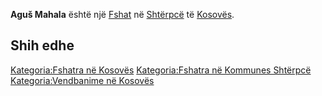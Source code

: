 {{Fshat në Kosovës
 | Emri                = Aguš Mahala
| srp_N_name = Aguš Mahala
| srp_N_FULL_NAME_RO = Aguš Mahala
| srp_N_FULL_NAME_ND_RO = Agus Mahala
| srp_N_SORT_NAME_RG = AGUSMAHALA
| srp_N_FULL_NAME_RG = Aguš Mahala
| srp_N_FULL_NAME_ND_RG = Agus Mahala
| srp_V_name = Mahala Aguš
| srp_V_FULL_NAME_RO = Mahala Aguš Ogušaj
| srp_V_FULL_NAME_ND_RO = Mahala Agus Ogusaj
| srp_V_SORT_NAME_RG = MAHALAAGUS OGUSAJ
| srp_V_FULL_NAME_RG = Mahala Aguš Ogušaj
| srp_V_FULL_NAME_ND_RG = Mahala Agus Ogusaj

 | Emri (Rasa dhanore) = 
 | Figura              = 
 | Shteti              = Kosovo
 | Komuna              = Shtërpcë
 | Kodi postar         = 
 | Sipërfaqja          = 

 | Popullsia           = 

 | Regj. i popullsisë  = 
 | Dend. e popullsisë  = 
 | Faqja zyrtare       = 
 <!--- Koordinatat ----> 
 | Gjerësia            = 42.259444
 | Gjatësia            = 21.114167
 | Lartësia            = 
}}
'''Aguš Mahala''' është një [[Fshat]] në [[Shtërpcë]] të [[Kosovës]].

<!-- == Gjeografia == -->
<!-- == Historia == -->
<!-- == Demografia == -->
== Shih edhe ==
{{Komuna Shtërpcë}}
{{Kosovo-Administrata-Cung}}

[[Kategoria:Fshatra në Kosovës]]
[[Kategoria:Fshatra në Kommunes Shtërpcë]]
[[Kategoria:Vendbanime në Kosovës]]